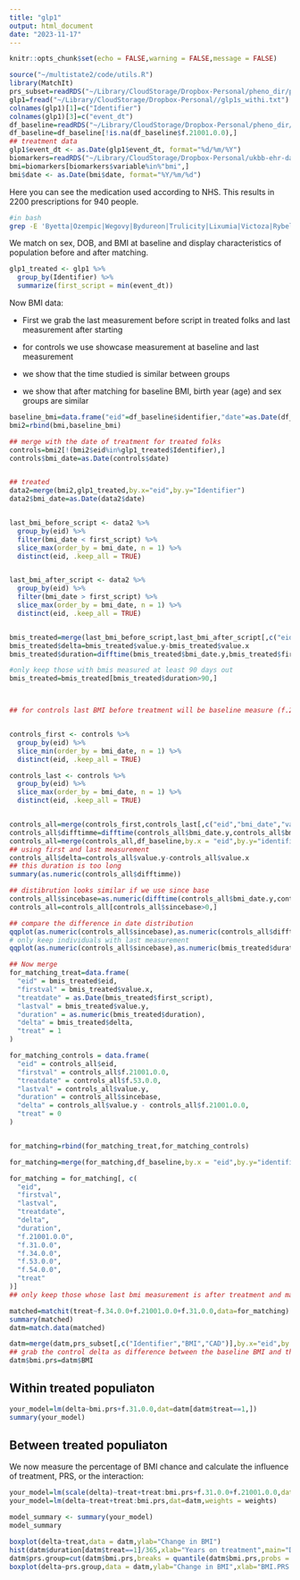```yaml
---
title: "glp1"
output: html_document
date: "2023-11-17"
---
```


```r
knitr::opts_chunk$set(echo = FALSE,warning = FALSE,message = FALSE)

```


```r
source("~/multistate2/code/utils.R")
library(MatchIt)
prs_subset=readRDS("~/Library/CloudStorage/Dropbox-Personal/pheno_dir/prs_subset.rds")
glp1=fread("~/Library/CloudStorage/Dropbox-Personal//glp1s_withi.txt")
colnames(glp1)[1]=c("Identifier")
colnames(glp1)[3]=c("event_dt")
df_baseline=readRDS("~/Library/CloudStorage/Dropbox-Personal/pheno_dir/output/dfukb_baseline.rds")
df_baseline=df_baseline[!is.na(df_baseline$f.21001.0.0),]
## treatment data 
glp1$event_dt <- as.Date(glp1$event_dt, format="%d/%m/%Y")
biomarkers=readRDS("~/Library/CloudStorage/Dropbox-Personal/ukbb-ehr-data/data/biomarkers.rds")
bmi=biomarkers[biomarkers$variable%in%"bmi",]
bmi$date <- as.Date(bmi$date, format="%Y/%m/%d")

```

Here you can see the medication used according to NHS. This results in 2200 prescriptions for 940 people.

```bash
#in bash
grep -E 'Byetta|Ozempic|Wegovy|Bydureon|Trulicity|Lixumia|Victoza|Rybelsus|Liraglutide|Dulaglutide|Exenatide|Lixisenatide|Semaglutide' gp_scripts.txt > glp1s_withi.txt
```


We match on sex, DOB, and BMI at baseline and display characteristics of population before and after matching.
```r
glp1_treated <- glp1 %>%
  group_by(Identifier) %>%
  summarize(first_script = min(event_dt))

```


Now BMI data:

* First we grab the last measurement before script in treated folks and last measurement after starting

* for controls we use showcase measurement at baseline and last measurement

* we show that the time studied is similar between groups

* we show that after matching for baseline BMI, birth year (age) and sex groups are similar

```r
baseline_bmi=data.frame("eid"=df_baseline$identifier,"date"=as.Date(df_baseline$f.53.0.0),"variable"="bmi",source="ukb","value"=df_baseline$f.21001.0.0)
bmi2=rbind(bmi,baseline_bmi)

## merge with the date of treatment for treated folks
controls=bmi2[!(bmi2$eid%in%glp1_treated$Identifier),]
controls$bmi_date=as.Date(controls$date)


## treated
data2=merge(bmi2,glp1_treated,by.x="eid",by.y="Identifier")
data2$bmi_date=as.Date(data2$date)


last_bmi_before_script <- data2 %>%
  group_by(eid) %>%
  filter(bmi_date < first_script) %>%
  slice_max(order_by = bmi_date, n = 1) %>%
  distinct(eid, .keep_all = TRUE)


last_bmi_after_script <- data2 %>%
  group_by(eid) %>%
  filter(bmi_date > first_script) %>%
  slice_max(order_by = bmi_date, n = 1) %>%
  distinct(eid, .keep_all = TRUE)


bmis_treated=merge(last_bmi_before_script,last_bmi_after_script[,c("eid","bmi_date","value")],by="eid")
bmis_treated$delta=bmis_treated$value.y-bmis_treated$value.x
bmis_treated$duration=difftime(bmis_treated$bmi_date.y,bmis_treated$first_script,units = "days")

#only keep those with bmis measured at least 90 days out
bmis_treated=bmis_treated[bmis_treated$duration>90,]



## for controls last BMI before treatment will be baseline measure (f.210001.0)


controls_first <- controls %>%
  group_by(eid) %>%
  slice_min(order_by = bmi_date, n = 1) %>%
  distinct(eid, .keep_all = TRUE)

controls_last <- controls %>%
  group_by(eid) %>%
  slice_max(order_by = bmi_date, n = 1) %>%
  distinct(eid, .keep_all = TRUE)


controls_all=merge(controls_first,controls_last[,c("eid","bmi_date","value")],by="eid")
controls_all$difftimme=difftime(controls_all$bmi_date.y,controls_all$bmi_date.x,units="days")
controls_all=merge(controls_all,df_baseline,by.x = "eid",by.y="identifier")
## using first and last measurement
controls_all$delta=controls_all$value.y-controls_all$value.x
## this duration is too long
summary(as.numeric(controls_all$difftimme))

## distibrution looks similar if we use since base
controls_all$sincebase=as.numeric(difftime(controls_all$bmi_date.y,controls_all$f.53.0.0,units = "days"))
controls_all=controls_all[controls_all$sincebase>0,]

## compare the difference in date distribution
qqplot(as.numeric(controls_all$sincebase),as.numeric(controls_all$difftimme))
# only keep individuals with last measurement 
qqplot(as.numeric(controls_all$sincebase),as.numeric(bmis_treated$duration))

## Now merge
for_matching_treat=data.frame(
  "eid" = bmis_treated$eid,
  "firstval" = bmis_treated$value.x,
  "treatdate" = as.Date(bmis_treated$first_script),
  "lastval" = bmis_treated$value.y,
  "duration" = as.numeric(bmis_treated$duration),
  "delta" = bmis_treated$delta,
  "treat" = 1
)

for_matching_controls = data.frame(
  "eid" = controls_all$eid,
  "firstval" = controls_all$f.21001.0.0,
  "treatdate" = controls_all$f.53.0.0,
  "lastval" = controls_all$value.y,
  "duration" = controls_all$sincebase,
  "delta" = controls_all$value.y - controls_all$f.21001.0.0,
  "treat" = 0
)


for_matching=rbind(for_matching_treat,for_matching_controls)

for_matching=merge(for_matching,df_baseline,by.x = "eid",by.y="identifier")

for_matching = for_matching[, c(
  "eid",
  "firstval",
  "lastval",
  "treatdate",
  "delta",
  "duration",
  "f.21001.0.0",
  "f.31.0.0",
  "f.34.0.0",
  "f.53.0.0",
  "f.54.0.0",
  "treat"
)]
## only keep those whose last bmi measurement is after treatment and matchon this 

matched=matchit(treat~f.34.0.0+f.21001.0.0+f.31.0.0,data=for_matching)
summary(matched)
datm=match.data(matched)

datm=merge(datm,prs_subset[,c("Identifier","BMI","CAD")],by.x="eid",by.y="Identifier")
## grab the control delta as difference between the baseline BMI and the last measured BMI
datm$bmi.prs=datm$BMI
```

## Within treated populiaton

```r
your_model=lm(delta~bmi.prs+f.31.0.0,dat=datm[datm$treat==1,])
summary(your_model)
```


## Between treated populiaton

We now measure the percentage of BMI chance and calculate the influence of treatment, PRS, or the interaction:

```r

your_model=lm(scale(delta)~treat+treat:bmi.prs+f.31.0.0+f.21001.0.0,dat=datm)
your_model=lm(delta~treat+treat:bmi.prs,dat=datm,weights = weights)

model_summary <- summary(your_model)
model_summary
```

```r
boxplot(delta~treat,data = datm,ylab="Change in BMI")
hist(datm$duration[datm$treat==1]/365,xlab="Years on treatment",main="Density")
datm$prs.group=cut(datm$bmi.prs,breaks = quantile(datm$bmi.prs,probs = seq(0,1,by=0.1)),labels = c(1:10))
boxplot(delta~prs.group,data = datm,ylab="Change in BMI",xlab="BMI.PRS Decile")
```
